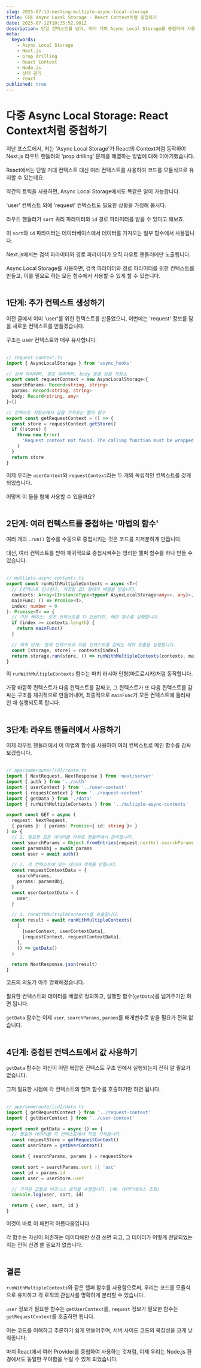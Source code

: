 ```yaml
---
slug: 2025-07-13-nesting-multiple-async-local-storage
title: 다중 Async Local Storage - React Context처럼 중첩하기
date: 2025-07-12T10:35:52.901Z
description: 단일 컨텍스트를 넘어, 여러 개의 Async Local Storage를 중첩하여 사용하는 방법을 알아봅니다. 재귀 함수를 이용한 영리한 트릭으로, 서버 사이드 코드의 모듈성을 극대화하고 prop drilling을 완벽하게 해결해 보세요.
meta:
  keywords:
    - Async Local Storage
    - Next.js
    - prop drilling
    - React Context
    - Node.js
    - 상태 관리
    - react
published: true
---
```


# 다중 Async Local Storage: React Context처럼 중첩하기

지난 포스트에서, 저는 'Async Local Storage'가 React의 Context처럼 동작하여 Next.js 라우트 핸들러의 'prop drilling' 문제를 해결하는 방법에 대해 이야기했습니다.<br /><br />
React에서는 단일 거대 컨텍스트 대신 여러 컨텍스트를 사용하여 코드를 모듈식으로 유지할 수 있는데요.<br /><br />
약간의 트릭을 사용하면, Async Local Storage에서도 똑같은 일이 가능합니다.<br /><br />
'user' 컨텍스트 외에 'request' 컨텍스트도 필요한 상황을 가정해 봅시다.<br /><br />
라우트 핸들러가 `sort` 쿼리 파라미터와 `id` 경로 파라미터를 받을 수 있다고 해보죠.<br /><br />
이 `sort`와 `id` 파라미터는 데이터베이스에서 데이터를 가져오는 일부 함수에서 사용됩니다.<br /><br />
Next.js에서는 검색 파라미터와 경로 파라미터가 오직 라우트 핸들러에만 노출됩니다.<br /><br />
Async Local Storage를 사용하면, 검색 파라미터와 경로 파라미터를 위한 컨텍스트를 만들고, 이를 필요로 하는 모든 함수에서 사용할 수 있게 할 수 있습니다.<br /><br />

## 1단계: 추가 컨텍스트 생성하기<br />

이전 글에서 이미 'user'를 위한 컨텍스트를 만들었으니, 이번에는 'request' 정보를 담을 새로운 컨텍스트를 만들겠습니다.<br /><br />
구조는 user 컨텍스트와 매우 유사합니다.<br /><br />

```typescript
// request-context.ts
import { AsyncLocalStorage } from 'async_hooks'

// 검색 파라미터, 경로 파라미터, body 등을 담을 저장소
export const requestContext = new AsyncLocalStorage<{
  searchParams: Record<string, string>
  params: Record<string, string>
  body: Record<string, any>
}>()

// 컨텍스트 저장소에서 값을 가져오는 헬퍼 함수
export const getRequestContext = () => {
  const store = requestContext.getStore()
  if (!store) {
    throw new Error(
      'Request context not found. The calling function must be wrapped in a requestContext.run() block.'
    )
  }
  return store
}
```

이제 우리는 `userContext`와 `requestContext`라는 두 개의 독립적인 컨텍스트를 갖게 되었습니다.<br /><br />
어떻게 이 둘을 함께 사용할 수 있을까요?<br /><br />

## 2단계: 여러 컨텍스트를 중첩하는 '마법의 함수'<br />

여러 개의 `.run()` 함수를 수동으로 중첩시키는 것은 코드를 지저분하게 만듭니다.<br /><br />
대신, 여러 컨텍스트를 받아 재귀적으로 중첩시켜주는 영리한 헬퍼 함수를 하나 만들 수 있습니다.<br /><br />

```typescript
// multiple-async-contexts.ts
export const runWithMultipleContexts = async <T>(
  // [컨텍스트 인스턴스, 저장할 값] 형태의 배열을 받습니다.
  contexts: Array<[InstanceType<typeof AsyncLocalStorage<any>>, any]>,
  mainFunc: () => Promise<T>,
  index: number = 0
): Promise<T> => {
  // 기본 케이스: 모든 컨텍스트를 다 감쌌다면, 메인 함수를 실행합니다.
  if (index >= contexts.length) {
    return mainFunc()
  }

  // 재귀 단계: 현재 컨텍스트로 다음 컨텍스트를 감싸는 재귀 호출을 실행합니다.
  const [storage, store] = contexts[index]
  return storage.run(store, () => runWithMultipleContexts(contexts, mainFunc, index + 1))
}
```

이 `runWithMultipleContexts` 함수는 마치 러시아 인형(마트료시카)처럼 동작합니다.<br /><br />
가장 바깥쪽 컨텍스트가 다음 컨텍스트를 감싸고, 그 컨텍스트가 또 다음 컨텍스트를 감싸는 구조를 재귀적으로 만들어내어, 최종적으로 `mainFunc`가 모든 컨텍스트에 둘러싸인 채 실행되도록 합니다.<br /><br />

## 3단계: 라우트 핸들러에서 사용하기<br />

이제 라우트 핸들러에서 이 마법의 함수를 사용하여 여러 컨텍스트로 메인 함수를 감싸보겠습니다.<br /><br />

```typescript
// app/someroute/[id]/route.ts
import { NextRequest, NextResponse } from 'next/server'
import { auth } from '../auth'
import { userContext } from '../user-context'
import { requestContext } from '../request-context'
import { getData } from './data'
import { runWithMultipleContexts } from '../multiple-async-contexts'

export const GET = async (
  request: NextRequest,
  { params }: { params: Promise<{ id: string }> }
) => {
  // 1. 필요한 모든 데이터를 라우트 핸들러에서 준비합니다.
  const searchParams = Object.fromEntries(request.nextUrl.searchParams.entries())
  const paramsObj = await params
  const user = await auth()

  // 2. 각 컨텍스트에 맞는 데이터 객체를 만듭니다.
  const requestContextData = {
    searchParams,
    params: paramsObj,
  }
  const userContextData = {
    user,
  }

  // 3. runWithMultipleContexts를 호출합니다.
  const result = await runWithMultipleContexts(
    [
      [userContext, userContextData],
      [requestContext, requestContextData],
    ],
    () => getData()
  )

  return NextResponse.json(result)
}
```

코드의 의도가 아주 명확해졌습니다.<br /><br />
필요한 컨텍스트와 데이터를 배열로 정의하고, 실행할 함수(`getData`)를 넘겨주기만 하면 됩니다.<br /><br />
`getData` 함수는 이제 `user`, `searchParams`, `params`를 매개변수로 받을 필요가 전혀 없습니다.<br /><br />

## 4단계: 중첩된 컨텍스트에서 값 사용하기<br />

`getData` 함수는 자신이 어떤 복잡한 컨텍스트 구조 안에서 실행되는지 전혀 알 필요가 없습니다.<br /><br />
그저 필요한 시점에 각 컨텍스트의 헬퍼 함수를 호출하기만 하면 됩니다.<br /><br />

```typescript
// app/someroute/[id]/data.ts
import { getRequestContext } from '../request-context'
import { getUserContext } from '../user-context'

export const getData = async () => {
  // 필요한 데이터를 각 컨텍스트에서 직접 가져옵니다.
  const requestStore = getRequestContext()
  const userStore = getUserContext()

  const { searchParams, params } = requestStore

  const sort = searchParams.sort || 'asc'
  const id = params.id
  const user = userStore.user

  // 가져온 값들로 비즈니스 로직을 수행합니다. (예: 데이터베이스 조회)
  console.log(user, sort, id)

  return { user, sort, id }
}
```

이것이 바로 이 패턴의 아름다움입니다.<br /><br />
각 함수는 자신이 의존하는 데이터에만 신경 쓰면 되고, 그 데이터가 어떻게 전달되었는지는 전혀 신경 쓸 필요가 없습니다.<br /><br />

## 결론<br />

`runWithMultipleContexts`와 같은 헬퍼 함수를 사용함으로써, 우리는 코드를 모듈식으로 유지하고 각 로직의 관심사를 명확하게 분리할 수 있습니다.<br /><br />
`user` 정보가 필요한 함수는 `getUserContext`를, `request` 정보가 필요한 함수는 `getRequestContext`를 호출하면 됩니다.<br /><br />
이는 코드를 이해하고 추론하기 쉽게 만들어주며, 서버 사이드 코드의 복잡성을 크게 낮춰줍니다.<br /><br />
마치 React에서 여러 Provider를 중첩하여 사용하는 것처럼, 이제 우리는 Node.js 환경에서도 동일한 우아함을 누릴 수 있게 되었습니다.<br /><br />